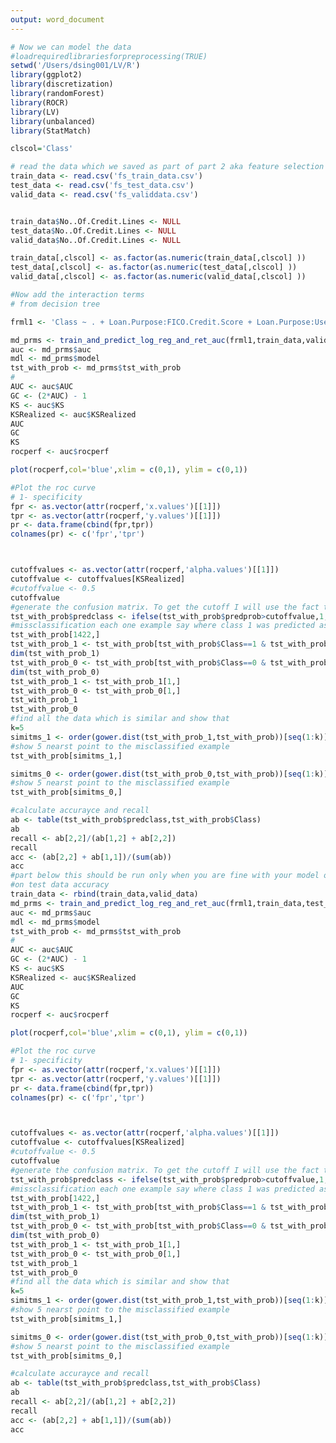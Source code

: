 ```yaml
---
output: word_document
---
```

```r
# Now we can model the data
#loadrequiredlibrariesforpreprocessing(TRUE)
setwd('/Users/dsing001/LV/R')
library(ggplot2)
library(discretization)
library(randomForest)
library(ROCR)
library(LV)
library(unbalanced)
library(StatMatch)

clscol='Class'

# read the data which we saved as part of part 2 aka feature selection
train_data <- read.csv('fs_train_data.csv')
test_data <- read.csv('fs_test_data.csv')
valid_data <- read.csv('fs_validdata.csv')


train_data$No..Of.Credit.Lines <- NULL
test_data$No..Of.Credit.Lines <- NULL
valid_data$No..Of.Credit.Lines <- NULL

train_data[,clscol] <- as.factor(as.numeric(train_data[,clscol] ))
test_data[,clscol] <- as.factor(as.numeric(test_data[,clscol] ))
valid_data[,clscol] <- as.factor(as.numeric(valid_data[,clscol] ))

#Now add the interaction terms
# from decision tree

frml1 <- 'Class ~ . + Loan.Purpose:FICO.Credit.Score + Loan.Purpose:Use.Of.Credit.Line + Loan.Term:FICO.Credit.Score + Loan.Term:Annual.Income + Loan.Term:Use.Of.Credit.Line +  Annual.Income:FICO.Credit.Score +  Loan.Term:Loan.Purpose + FICO.Credit.Score:No..Inquiries.In.Last.6.Months + No..Inquiries.In.Last.6.Months:Use.Of.Credit.Line +   FICO.Credit.Score:Total.Number.Of.Credit.Lines + Loan.Term:No..Inquiries.In.Last.6.Months'

md_prms <- train_and_predict_log_reg_and_ret_auc(frml1,train_data,valid_data,predict_type='response')
auc <- md_prms$auc
mdl <- md_prms$model
tst_with_prob <- md_prms$tst_with_prob
#
AUC <- auc$AUC
GC <- (2*AUC) - 1
KS <- auc$KS
KSRealized <- auc$KSRealized
AUC
GC
KS
rocperf <- auc$rocperf

plot(rocperf,col='blue',xlim = c(0,1), ylim = c(0,1)) 

#Plot the roc curve
# 1- specificity
fpr <- as.vector(attr(rocperf,'x.values')[[1]])
tpr <- as.vector(attr(rocperf,'y.values')[[1]])
pr <- data.frame(cbind(fpr,tpr))
colnames(pr) <- c('fpr','tpr')



cutoffvalues <- as.vector(attr(rocperf,'alpha.values')[[1]])
cutoffvalue <- cutoffvalues[KSRealized]
#cutoffvalue <- 0.5
cutoffvalue
#generate the confusion matrix. To get the cutoff I will use the fact that we have KS score. Thus, where we have that value occuring we will have the best accuracy/recall/precision
tst_with_prob$predclass <- ifelse(tst_with_prob$predprob>cutoffvalue,1,0)
#missclassification each one example say where class 1 was predicted as class 0 and vice versa
tst_with_prob[1422,]
tst_with_prob_1 <- tst_with_prob[tst_with_prob$Class==1 & tst_with_prob$predclass==0,]
dim(tst_with_prob_1)
tst_with_prob_0 <- tst_with_prob[tst_with_prob$Class==0 & tst_with_prob$predclass==1,]
dim(tst_with_prob_0)
tst_with_prob_1 <- tst_with_prob_1[1,]
tst_with_prob_0 <- tst_with_prob_0[1,]
tst_with_prob_1
tst_with_prob_0
#find all the data which is similar and show that
k=5
simitms_1 <- order(gower.dist(tst_with_prob_1,tst_with_prob))[seq(1:k)]
#show 5 nearst point to the misclassified example
tst_with_prob[simitms_1,]

simitms_0 <- order(gower.dist(tst_with_prob_0,tst_with_prob))[seq(1:k)]
#show 5 nearst point to the misclassified example
tst_with_prob[simitms_0,]

#calculate accurayce and recall
ab <- table(tst_with_prob$predclass,tst_with_prob$Class)
ab
recall <- ab[2,2]/(ab[1,2] + ab[2,2])
recall
acc <- (ab[2,2] + ab[1,1])/(sum(ab))
acc
#part below this should be run only when you are fine with your model on validation data and you should not cheat by running below an calibrating your model :)
#on test data accuracy
train_data <- rbind(train_data,valid_data)
md_prms <- train_and_predict_log_reg_and_ret_auc(frml1,train_data,test_data,predict_type='response')
auc <- md_prms$auc
mdl <- md_prms$model
tst_with_prob <- md_prms$tst_with_prob
#
AUC <- auc$AUC
GC <- (2*AUC) - 1
KS <- auc$KS
KSRealized <- auc$KSRealized
AUC
GC
KS
rocperf <- auc$rocperf

plot(rocperf,col='blue',xlim = c(0,1), ylim = c(0,1)) 

#Plot the roc curve
# 1- specificity
fpr <- as.vector(attr(rocperf,'x.values')[[1]])
tpr <- as.vector(attr(rocperf,'y.values')[[1]])
pr <- data.frame(cbind(fpr,tpr))
colnames(pr) <- c('fpr','tpr')



cutoffvalues <- as.vector(attr(rocperf,'alpha.values')[[1]])
cutoffvalue <- cutoffvalues[KSRealized]
#cutoffvalue <- 0.5
cutoffvalue
#generate the confusion matrix. To get the cutoff I will use the fact that we have KS score. Thus, where we have that value occuring we will have the best accuracy/recall/precision
tst_with_prob$predclass <- ifelse(tst_with_prob$predprob>cutoffvalue,1,0)
#missclassification each one example say where class 1 was predicted as class 0 and vice versa
tst_with_prob[1422,]
tst_with_prob_1 <- tst_with_prob[tst_with_prob$Class==1 & tst_with_prob$predclass==0,]
dim(tst_with_prob_1)
tst_with_prob_0 <- tst_with_prob[tst_with_prob$Class==0 & tst_with_prob$predclass==1,]
dim(tst_with_prob_0)
tst_with_prob_1 <- tst_with_prob_1[1,]
tst_with_prob_0 <- tst_with_prob_0[1,]
tst_with_prob_1
tst_with_prob_0
#find all the data which is similar and show that
k=5
simitms_1 <- order(gower.dist(tst_with_prob_1,tst_with_prob))[seq(1:k)]
#show 5 nearst point to the misclassified example
tst_with_prob[simitms_1,]

simitms_0 <- order(gower.dist(tst_with_prob_0,tst_with_prob))[seq(1:k)]
#show 5 nearst point to the misclassified example
tst_with_prob[simitms_0,]

#calculate accurayce and recall
ab <- table(tst_with_prob$predclass,tst_with_prob$Class)
ab
recall <- ab[2,2]/(ab[1,2] + ab[2,2])
recall
acc <- (ab[2,2] + ab[1,1])/(sum(ab))
acc

```

